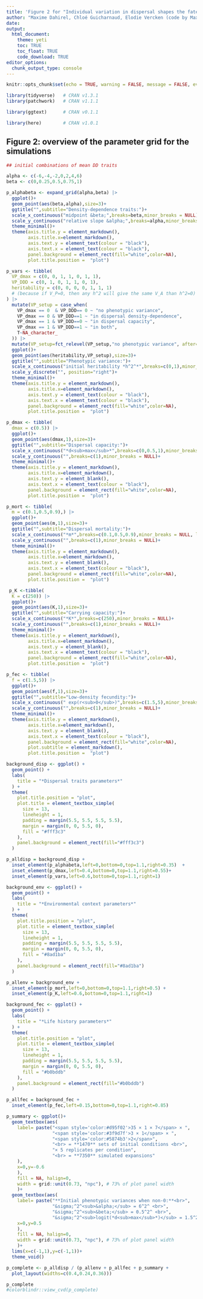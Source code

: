 ```yaml
---
title: 'Figure 2 for "Individual variation in dispersal shapes the fate of pushed vs. pulled range expansions"'
author: "Maxime Dahirel, Chloé Guicharnaud, Elodie Vercken (code by Maxime Dahirel)"
date:
output:
  html_document:
    theme: yeti
    toc: TRUE
    toc_float: TRUE
    code_download: TRUE
editor_options:
  chunk_output_type: console
---
```


```r
knitr::opts_chunk$set(echo = TRUE, warning = FALSE, message = FALSE, eval = FALSE)
```

```r

library(tidyverse)   # CRAN v1.3.1 
library(patchwork)   # CRAN v1.1.1 

library(ggtext)      # CRAN v0.1.1 

library(here)        # CRAN v1.0.1 
```

## Figure 2: overview of the parameter grid for the simulations

```r
## initial combinations of mean DD traits

alpha <- c(-6,-4,-2,0,2,4,6)
beta <- c(0,0.25,0.5,0.75,1)

p_alphabeta <- expand_grid(alpha,beta) |> 
  ggplot()+
  geom_point(aes(beta,alpha),size=3)+
  ggtitle("",subtitle="Density-dependence traits:")+
  scale_x_continuous("midpoint &beta;",breaks=beta,minor_breaks = NULL)+
  scale_y_continuous("relative slope &alpha;",breaks=alpha,minor_breaks=NULL,limits=c(-6.5,6.5))+
  theme_minimal()+
  theme(axis.title.y = element_markdown(),
        axis.title.x=element_markdown(),
        axis.text.y = element_text(colour = "black"),
        axis.text.x = element_text(colour = "black"),
        panel.background = element_rect(fill="white",color=NA),
        plot.title.position =  "plot")
```

```r

p_vars <- tibble(
  VP_dmax = c(0, 0, 1, 1, 0, 1, 1),
  VP_DDD = c(0, 1, 0, 1, 1, 0, 1),
  heritability = c(0, 0, 0, 0, 1, 1, 1)
  # (because if V_P=0, then any h^2 will give the same V_A than h^2=0)
) |> 
  mutate(VP_setup = case_when(
    VP_dmax == 0  & VP_DDD== 0 ~ "no phenotypic variance",
    VP_dmax == 0 & VP_DDD==1 ~ "in dispersal density-dependence",
    VP_dmax == 1 & VP_DDD==0 ~ "in dispersal capacity",
    VP_dmax == 1 & VP_DDD==1 ~ "in both",
    T~NA_character_
  )) |> 
  mutate(VP_setup=fct_relevel(VP_setup,"no phenotypic variance", after=0)) |> 
  ggplot()+
  geom_point(aes(heritability,VP_setup),size=3)+
  ggtitle("",subtitle="Phenotypic variance:")+
  scale_x_continuous("initial heritability *h^2^*",breaks=c(0,1),minor_breaks = NULL,limits=c(-0.1,1.1))+
  scale_y_discrete("", position="right")+
  theme_minimal()+
  theme(axis.title.y = element_markdown(),
        axis.title.x=element_markdown(),
        axis.text.y = element_text(colour = "black"),
        axis.text.x = element_text(colour = "black"),
        panel.background = element_rect(fill="white",color=NA),
        plot.title.position =  "plot")

```

```r

p_dmax <- tibble(
  dmax = c(0.5)) |> 
  ggplot()+
  geom_point(aes(dmax,1),size=3)+
  ggtitle("",subtitle="Dispersal capacity:")+
  scale_x_continuous("*d<sub>max</sub>*",breaks=c(0,0.5,1),minor_breaks = NULL)+
  scale_y_continuous("",breaks=c(1),minor_breaks = NULL)+
  theme_minimal()+
  theme(axis.title.y = element_markdown(),
        axis.title.x=element_markdown(),
        axis.text.y = element_blank(),
        axis.text.x = element_text(colour = "black"),
        panel.background = element_rect(fill="white",color=NA),
        plot.title.position =  "plot")


```

```r
p_mort <- tibble(
  m = c(0.1,0.5,0.9),) |> 
  ggplot()+
  geom_point(aes(m,1),size=3)+
  ggtitle("",subtitle="Dispersal mortality:")+
  scale_x_continuous("*m*",breaks=c(0.1,0.5,0.9),minor_breaks = NULL, limits=c(0,1))+
  scale_y_continuous("",breaks=c(1),minor_breaks = NULL)+
  theme_minimal()+
  theme(axis.title.y = element_markdown(),
        axis.title.x=element_markdown(),
        axis.text.y = element_blank(),
        axis.text.x = element_text(colour = "black"),
        panel.background = element_rect(fill="white",color=NA),
        plot.title.position =  "plot")
```

```r
 p_K <-tibble(
  K = c(250)) |> 
  ggplot()+
  geom_point(aes(K,1),size=3)+
  ggtitle("",subtitle="Carrying capacity:")+
  scale_x_continuous("*K*",breaks=c(250),minor_breaks = NULL)+
  scale_y_continuous("",breaks=c(1),minor_breaks = NULL)+
  theme_minimal()+
  theme(axis.title.y = element_markdown(),
        axis.title.x=element_markdown(),
        axis.text.y = element_blank(),
        axis.text.x = element_text(colour = "black"),
        panel.background = element_rect(fill="white",color=NA),
        plot.title.position =  "plot")
```

```r
p_fec <- tibble(
  f = c(1.5,5)) |> 
  ggplot()+
  geom_point(aes(f,1),size=3)+
  ggtitle("",subtitle="Low-density fecundity:")+
  scale_x_continuous(" exp(r<sub>0</sub>)",breaks=c(1.5,5),minor_breaks = NULL,limits = c(1,5.5))+
  scale_y_continuous("",breaks=c(1),minor_breaks = NULL)+
  theme_minimal()+
  theme(axis.title.y = element_markdown(),
        axis.title.x=element_markdown(),
        axis.text.y = element_blank(),
        axis.text.x = element_text(colour = "black"),
        panel.background = element_rect(fill="white",color=NA),
        plot.subtitle = element_markdown(),
        plot.title.position =  "plot")
```





```r
background_disp <- ggplot() + 
  geom_point() +
  labs(
    title = "*Dispersal traits parameters*"
  ) +
  theme(
    plot.title.position = "plot",
    plot.title = element_textbox_simple(
      size = 13,
      lineheight = 1,
      padding = margin(5.5, 5.5, 5.5, 5.5),
      margin = margin(0, 0, 5.5, 0),
      fill = "#fff3c3"
    ),
    panel.background = element_rect(fill="#fff3c3")
  )
```

```r
p_alldisp = background_disp + 
  inset_element(p_alphabeta,left=0,bottom=0,top=1.1,right=0.35)  + 
  inset_element(p_dmax,left=0.4,bottom=0,top=1.1,right=0.55)+ 
  inset_element(p_vars,left=0.6,bottom=0,top=1.1,right=1)
```

```r
background_env <- ggplot() + 
  geom_point() +
  labs(
    title = "*Environmental context parameters*"
  ) +
  theme(
    plot.title.position = "plot",
    plot.title = element_textbox_simple(
      size = 13,
      lineheight = 1,
      padding = margin(5.5, 5.5, 5.5, 5.5),
      margin = margin(0, 0, 5.5, 0),
      fill = "#8ad1ba"
    ),
    panel.background = element_rect(fill="#8ad1ba")
  )
```

```r
p_allenv = background_env + 
  inset_element(p_mort,left=0,bottom=0,top=1.1,right=0.5) + 
  inset_element(p_K,left=0.6,bottom=0,top=1.1,right=1)
```

```r
background_fec <- ggplot() + 
  geom_point() +
  labs(
    title = "*Life history parameters*"
  ) +
  theme(
    plot.title.position = "plot",
    plot.title = element_textbox_simple(
      size = 13,
      lineheight = 1,
      padding = margin(5.5, 5.5, 5.5, 5.5),
      margin = margin(0, 0, 5.5, 0),
      fill = "#b0bddb"
    ),
    panel.background = element_rect(fill="#b0bddb")
  )
```

```r
p_allfec = background_fec + 
  inset_element(p_fec,left=0.15,bottom=0,top=1.1,right=0.85)
```

```r
p_summary <- ggplot()+ 
  geom_textbox(aes(
    label= paste("<span style='color:#d95f02'>35 × 1 × 7</span> × ",
                 "<span style='color:#3f9d7f'>3 × 1</span> × ",
                 "<span style='color:#5874b3'>2</span>", 
                 "<br> = **1470** sets of initial conditions <br>",
                 "× 5 replicates per condition", 
                 "<br> = **7350** simulated expansions"
    ),
    x=0,y=-0.6
    ),
    fill = NA, halign=0,
    width = grid::unit(0.73, "npc"), # 73% of plot panel width
    )+ 
  geom_textbox(aes(
    label= paste("**Initial phenotypic variances when non-0:**<br>",
                 "&sigma;^2^<sub>&alpha;</sub> = 6^2^ <br>",
                 "&sigma;^2^<sub>&beta;</sub> = 0.5^2^ <br>", 
                 "&sigma;^2^<sub>logit(*d<sub>max</sub>*)</sub> = 1.5^2^"),
    x=0,y=0.5
    ),
    fill = NA, halign=0,
    width = grid::unit(0.73, "npc"), # 73% of plot panel width
    )+
  lims(x=c(-1,1),y=c(-1,1))+ 
  theme_void()
```



```r
p_complete <- p_alldisp / (p_allenv + p_allfec + p_summary + 
  plot_layout(widths=c(0.4,0.24,0.36)))

p_complete
#colorblindr::view_cvd(p_complete)
```